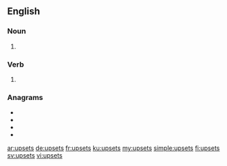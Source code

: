 ==English==

===Noun===
{{head|en|noun plural form}}

# {{plural of|upset|lang=en}}

===Verb===
{{head|en|verb form}}

# {{en-third-person singular of|upset}}

===Anagrams===
* {{l|en|sets up}}
* {{l|en|setups}}
* {{l|en|steups}}
* {{l|en|stupes}}

[[ar:upsets]]
[[de:upsets]]
[[fr:upsets]]
[[ku:upsets]]
[[my:upsets]]
[[simple:upsets]]
[[fi:upsets]]
[[sv:upsets]]
[[vi:upsets]]